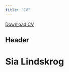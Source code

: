 ```yaml
---
title: "CV"
---
```


<a href="CV.pdf#" class="download" title="Download CV as PDF">Download CV</a>			

## Header

# Sia Lindskrog